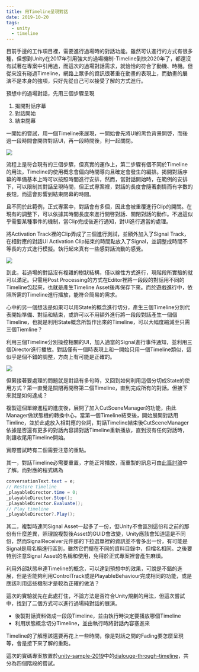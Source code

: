 ```yaml
---
title: 用Timeline呈現對話
date: 2019-10-20
tags:
  - unity
  - timeline
---
```


目前手邊的工作項目裡，需要進行過場時的對話功能。雖然可认進行的方式有很多種，但想到Unity在2017年引用強大的過場機制-Timeline到快2020年了，都還沒有試著在專案中引用過，而這次的過場對話需求，就恰恰的符合了動機、時機。但從來沒有碰過Timeline，網路上眾多的資訊很著重在動畫的表現上，而動畫的展演不是本身的強項，只好先從自己可以接受了解的方式進行。

預想中的過場對話，先用三個步驟呈現

1. 揭開對話序幕
2. 對話開始
3. 結束閉幕

一開始的嘗試，用一個Timeline來展現，一開始會先將UI的黑色背景開啓，而後過一段時間會開啓對話UI，再一段時間後，則一起關閉。

![](https://lh3.googleusercontent.com/fLcTHg9xZL9Wpc_sTDgI3a0AecV_2EvvBABYxWaOCtyq_4NeXfhNfQCxLZ18Cii63PS2NgBV8v_9zNPcn7Uf18IpjggTrAoQULSI_7xtnPYqDPfDw4zYAxtJzlFpEMSxc9eihbhwXaB-LGEu5sbERecR7S4px8RdwdBAuzQCVHUGZtoiTXlHSrrNOyq2avMgydPEMbtbAPfxHeOMc2W6JPIWuNxR_kUdetexyzxJavxi0NktyJD1Y2CnfBQWch-MH0JHn3zkbqcok53BIjOuUxJf8ZN5uyrnHnqFkaosQng8eXN_FEfP0CCbNMUXWHPhQWCi8LlCAwjN8UhvwJ3vbHcffC7VrbldJspNwbbm8V-lC3caswN_O_Fp-ef8iqOUnGH8xa8HZXV1r4O4CXHlS-djNgx3KasnfSTLB8h7VwiZz2p0lA7AyLieh9zJp9KDycE-lrt-KmF1ZtNodg4wv5yZ5exc-8kB3IbpdgZU-UDVR4T9AFm2vZXVKmuny09F0hJbKzElXqws_zyxVUDW21o1gK0koGdgqmco73lNdLIp09bfeKio8OZq-I5Sb4zeUpM0RqzdxA1WvqX5CvB88Rzudz2AcPq9LYzXYK0nu-RKkig6SXccNwbIR_EgpzfwQPmPD1pXMZtP9Kb-lQeuPiK-VBumzTx0ZT7dCO3ruTO8eXdYeWEeXx5V7tFA38_0lAqv6ikGizfnzXpYUeG5Fm5J3UDiXmW2MSv5oqmH2SthTtY=w1433-h818-no)

流程上是符合現有的三個步驟，但真實的運作上，第二步驟有個不同於Timeline的用法，Timeline的使用概念會偏向時間導向且確定會發生的編排。揭開對話序幕的準備基本上時可以按照時間進行安排，然而，當對話開始時，在範例的安排下，可以限制其對話呈現時間，但正式專案裡，對話的長度會隨著劇情而有字數的長短。而這會影響到結束閉幕的時間。

且不同於此範例，正式專案中，對話會有多個，因此會被重覆進行Clip的開關。在現有的調整下，可以依據其時間長度來進行開啓對話、關閉對話的動作。不過這似乎需要某種事件的機制，當Clip完成後進行通知，對UI進行適當的處理。

將Activation Track裡的Clip弄成了三個進行測試，並額外加入了Signal Track，在相對應的對話UI Activation Clip結束的時間點放入了Signal，並調整成時間不等長的方式進行模擬。執行起來真有一些感對話流動的感覺。

![](https://lh3.googleusercontent.com/RffQf5pvAh4XOCCFl5Ij2plW4CRCK5ug7P3tgJRdpb9FYjG5gWzLqUWrXmJfBlwAoYDUYW3kBBKZGHwlUR9PomohBV5d9a83IO1puyCbbta-LxE6-z9FGQ5DgKiRN2LpA0EjfOh6oIrcZzZjk5mxzKkKKj61j8U9jwcxV1Qf_-g_z7uBDLfVXXFU0OZNbFvFfTxWnkDBhky0gV8n3-zFW0_0ShUNaxC7vO8UxcBA6rX7OXRjBRMG1oe7Q4HTv8tQlAYRxR9o5yZUtH5U-a2tcBCA5gprjlxoxJSp9FSDAUMhg08PXaM2Gmym_Lm2VhjqZAVFZouOd8VqbJxylFERFLpIzx2OukGtJ6bHwJDxttR-U0hAfTCoJxxxjXArALo0kkZB4FKOKGQ6S7XJv_r15XCwQOJ0y8XZzmMTR0iF0ITcGwUCdUQDF_eUb49FnppUJnH6RX4l3NmrHlNBbLF8cdGtBQ9oko2iOzanBi0J6_aBOrvjLWcDSjsbJdsOhevgUsRZNYzXJUv-pB2tdnBOFa4dDcM2XXStHgB9FkZjd5L7N2R5FFfVrRwz3CBucN_u7ft3aXYLoDU2vCcL8DTIBi2TIZ6lBN3EosExuYSklc7bCOtazFDI9yH76XNLc4NmuC9zkWwmwodRYFcODiK-fOUQlzlLHOnvNgjUOlSzUmFn2aAS3fcPkWoD-wC_DocehQ_N1gd9GAhq8WweFaquE0DdrMhu8JGBiH_zph6cT4GhUwM=w1433-h818-no)

到此，若過場的對話沒有複雜的樹狀結構，僅以線性方式進行，現階段所實驗的就可以滿足。只需用Post Processing的方式在Editor裡將一段段的對話用不同的Timeline包起來，也就是產生Timeline Asset後再保存下來。而於遊戲進行中，依照所需的Timeline進行播放，能符合簡易的需求。

心中的另一個想法是如果可以用State的概念進行切分，產生三個Timeline分別代表開始準備、對話和結束，或許可以不用額外進行將一段段對話產生一個個Timeline，也就是利用State概念所製作出來的Timeline，可以大幅度縮減至只需三個Tiemline？

利用三個Timeline分別操控相關的UI，加入適當的Signal進行事件通知，並利用三個Director進行播放。對話僅有一個時表現上和一開始只用一個Timeline類似，這似乎是個不錯的調整，方向上有可能是正確的。

![](https://lh3.googleusercontent.com/FEQf-g33MWsxLH1y5eHZMURNE9_X3TbLeidu_wH_lRIjFcbs1QXnaC3xBlMfRJ0MHNlRrMVEfoFzNQ8gfhjxl2RdbaFJI_ccQK8aphQyKXE2i-IZPz-tsz1l6e25-_U30thTAgJNxnGzxp9IMpNCR5RJgBbtpbjFDza6HaFadbwn39AkpWMB_elAoPYPpyzqHC-fD9XOSGMXMzanvV6gHsupKEh0o7vVXVYmMDtwFPJKBkfIFWE2j5L4TAL81_Lqdutk2FtsBaFDa_vdbkHHp2Uws1BbjQyrVKZ2zjwOTfVcPgNo-_OZXjUlewixlEt2RMhpVFZQ-RHRTPUo42eFRW8qY0wXgAYXBWSIzonvuIqIlg1_nj0dYUgyjeV1fXze3ttL4_W1NoogSVzDpdpQEgyCt3qbd-YOftOqsPcpc8Tjx6dOLynJInpqw2McBMkMZr5znxWKR2TMfQa7gFJfKgLsQd4wmGeUNTBKSiYwJ8M0NKbOI4PkQJT7fev9wz64lJztrD5fssHe8Eowd87-hg4Qzg1VP4t4ggqW4PdLKfbOxXmz69v0WwDJb2gkZD6zvZLPjBmhWpxDfaz2ta9AoMlOigImW3qqe-TYBmnKzxQeK9YoimVqq7nRa1V2o508lk1rkWY2l4gEnfnHYydwAQ06ud5emxCQtx_pjM59GtTJTGJNc3CBU4qTMF4dXeZc3Mz5TpbYEbbi1ca3Cca6o6b6MtGpwz0CFafJFBf7dV8m6Dk=w1146-h654-no)

但緊接著要處理的問題就是對話有多句時，又回到如何利用這個分切成State的使用方式？第一直覺是關閉再開啓第二個Timeline，直到完成所有的對話。但接下來就是如何達成？

複製這個單線進程的進度後，展開了加入CutSceneManager的功能，由此Manager做狀態機的轉換中心，當第一個Timeline結束後，開始展開對話用Timline，並於此處放入相對應的台詞，對話Timeline結束後CutSceneManager依據是否還有更多的對話內容請對話Timeline重新播放，直到沒有任何對話時，則讓收尾用Timeline開始。

實際嘗試時有二個需要注意的重點。

其一，對話Timeline必需要重置，才能正常播放，而重製的訊息可由[此篇討論](https://forum.unity.com/threads/reset-timeline-from-code.503904/)中了解。而對應的程式碼為

```cs
conversationText.text = e;
// Restore timeline
_playableDirector.time = 0;
_playableDirector.Stop();
_playableDirector.Evaluate();
// Play timeline
_playableDirector?.Play();
```

其二，複製時連同Signal Asset一起多了一份，但Unity不會區別這份和之前的那份有什麼差異，照理說複製後Asset的GUID會改變，Unity應該會知道這是不同份，然而SignalReceiver元件那的下拉選單裡的資訊並不會多出一份，有可能是Signal是用名稱進行區別，雖然它們擺在不同的資料目錄中，但檔名相同。之後要特別注意Signal Asset的名稱和使用，免得於正式專案裡會產生麻煩。

利用外部狀態串連Timeline的概念，可以達到預想中的效果，可說是不錯的進展，但是否能夠利用ControlTrack或是PlayableBehaviour完成相同的功能，或是應該利用這些機制才是較為正確的做法？

這次的實驗就先在此處打住，不論方法是否符合Unity規劃的用法，但這次嘗試中，找到了二個方式可以進行過場純對話的展演。

- 後製對話資料做成一段段Timeline，並由執行時決定要播放哪個Timeline
- 利用狀態概念切分Timeline，並由執行時將對話內容塞進來

Timeline的了解應該還要再花上一些時間，像是對話之間的Fading要怎麼呈現等，會是接下來了解的重點。

這次的實碼專案放置於[unity-sample-2019](https://github.com/ApprenticeGC/unity-sample-2019)中的[dialouge-through-timeline](https://github.com/ApprenticeGC/unity-sample-2019/tree/master/dialouge-through-timeline)，共分為四個階段的嘗試。